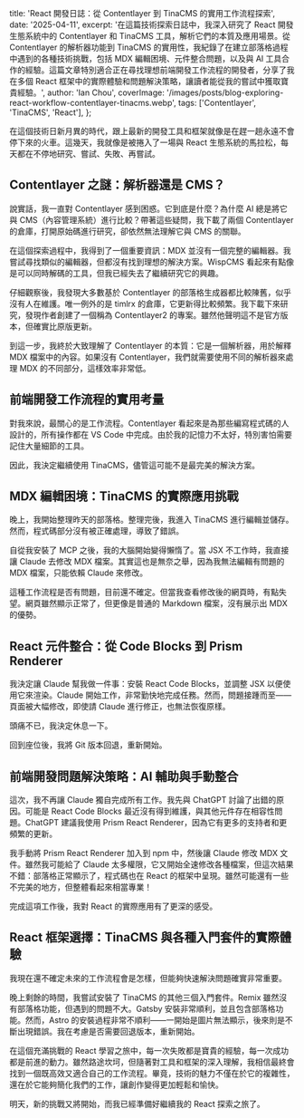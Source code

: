 title: 'React 開發日誌：從 Contentlayer 到 TinaCMS 的實用工作流程探索',
  date: '2025-04-11',
  excerpt: '在這篇技術探索日誌中，我深入研究了 React 開發生態系統中的 Contentlayer 和 TinaCMS 工具，解析它們的本質及應用場景。從 Contentlayer 的解析器功能到 TinaCMS 的實用性，我紀錄了在建立部落格過程中遇到的各種技術挑戰，包括 MDX 編輯困境、元件整合問題，以及與 AI 工具合作的經驗。這篇文章特別適合正在尋找理想前端開發工作流程的開發者，分享了我在多個 React 框架中的實際體驗和問題解決策略，讓讀者能從我的嘗試中獲取寶貴經驗。',
  author: 'Ian Chou',
  coverImage: '/images/posts/blog-exploring-react-workflow-contentlayer-tinacms.webp',
  tags: ['Contentlayer', 'TinaCMS', 'React'],
};

在這個技術日新月異的時代，跟上最新的開發工具和框架就像是在趕一趟永遠不會停下來的火車。這幾天，我就像是被捲入了一場與 React 生態系統的馬拉松，每天都在不停地研究、嘗試、失敗、再嘗試。

## Contentlayer 之謎：解析器還是 CMS？

說實話，我一直對 Contentlayer 感到困惑。它到底是什麼？為什麼 AI 總是將它與 CMS（內容管理系統）進行比較？帶著這些疑問，我下載了兩個 Contentlayer 的倉庫，打開原始碼進行研究，卻依然無法理解它與 CMS 的關聯。

在這個探索過程中，我得到了一個重要資訊：MDX 並沒有一個完整的編輯器。我嘗試尋找類似的編輯器，但都沒有找到理想的解決方案。WispCMS 看起來有點像是可以同時解碼的工具，但我已經失去了繼續研究它的興趣。

仔細觀察後，我發現大多數基於 Contentlayer 的部落格生成器都比較陳舊，似乎沒有人在維護。唯一例外的是 timlrx 的倉庫，它更新得比較頻繁。我下載下來研究，發現作者創建了一個稱為 Contentlayer2 的專案。雖然他聲明這不是官方版本，但確實比原版更新。

到這一步，我終於大致理解了 Contentlayer 的本質：它是一個解析器，用於解釋 MDX 檔案中的內容。如果沒有 Contentlayer，我們就需要使用不同的解析器來處理 MDX 的不同部分，這樣效率非常低。

## 前端開發工作流程的實用考量

對我來說，最關心的是工作流程。Contentlayer 看起來是為那些編寫程式碼的人設計的，所有操作都在 VS Code 中完成。由於我的記憶力不太好，特別害怕需要記住大量細節的工具。

因此，我決定繼續使用 TinaCMS，儘管這可能不是最完美的解決方案。

## MDX 編輯困境：TinaCMS 的實際應用挑戰

晚上，我開始整理昨天的部落格。整理完後，我進入 TinaCMS 進行編輯並儲存。然而，程式碼部分沒有被正確處理，導致了錯誤。

自從我安裝了 MCP 之後，我的大腦開始變得懶惰了。當 JSX 不工作時，我直接讓 Claude 去修改 MDX 檔案。其實這也是無奈之舉，因為我無法編輯有問題的 MDX 檔案，只能依賴 Claude 來修改。

這種工作流程是否有問題，目前還不確定。但當我查看修改後的網頁時，有點失望。網頁雖然顯示正常了，但更像是普通的 Markdown 檔案，沒有展示出 MDX 的優勢。

## React 元件整合：從 Code Blocks 到 Prism Renderer

我決定讓 Claude 幫我做一件事：安裝 React Code Blocks，並調整 JSX 以便使用它來渲染。Claude 開始工作，非常勤快地完成任務。然而，問題接踵而至——頁面被大幅修改，即使請 Claude 進行修正，也無法恢復原樣。

頭痛不已，我決定休息一下。

回到座位後，我將 Git 版本回退，重新開始。

## 前端開發問題解決策略：AI 輔助與手動整合

這次，我不再讓 Claude 獨自完成所有工作。我先與 ChatGPT 討論了出錯的原因。可能是 React Code Blocks 最近沒有得到維護，與其他元件存在相容性問題。ChatGPT 建議我使用 Prism React Renderer，因為它有更多的支持者和更頻繁的更新。

我手動將 Prism React Renderer 加入到 npm 中，然後讓 Claude 修改 MDX 文件。雖然我可能給了 Claude 太多權限，它又開始全速修改各種檔案，但這次結果不錯：部落格正常顯示了，程式碼也在 React 的框架中呈現。雖然可能還有一些不完美的地方，但整體看起來相當專業！

完成這項工作後，我對 React 的實際應用有了更深的感受。

## React 框架選擇：TinaCMS 與各種入門套件的實際體驗

我現在還不確定未來的工作流程會是怎樣，但能夠快速解決問題確實非常重要。

晚上剩餘的時間，我嘗試安裝了 TinaCMS 的其他三個入門套件。Remix 雖然沒有部落格功能，但遇到的問題不大。Gatsby 安裝非常順利，並且包含部落格功能。然而，Astro 的安裝過程非常不順利——一開始是圖片無法顯示，後來則是不斷出現錯誤。我在考慮是否需要回退版本，重新開始。

在這個充滿挑戰的 React 學習之旅中，每一次失敗都是寶貴的經驗，每一次成功都是前進的動力。雖然路途坎坷，但隨著對工具和框架的深入理解，我相信最終會找到一個既高效又適合自己的工作流程。畢竟，技術的魅力不僅在於它的複雜性，還在於它能夠簡化我們的工作，讓創作變得更加輕鬆和愉快。

明天，新的挑戰又將開始，而我已經準備好繼續我的 React 探索之旅了。
